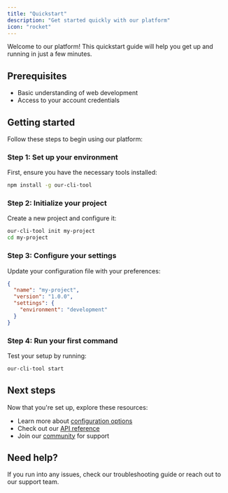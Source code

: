 ```yaml
---
title: "Quickstart"
description: "Get started quickly with our platform"
icon: "rocket"
---
```


Welcome to our platform! This quickstart guide will help you get up and running in just a few minutes.

## Prerequisites

- Basic understanding of web development
- Access to your account credentials

## Getting started

Follow these steps to begin using our platform:

### Step 1: Set up your environment

First, ensure you have the necessary tools installed:

```bash
npm install -g our-cli-tool
```

### Step 2: Initialize your project

Create a new project and configure it:

```bash
our-cli-tool init my-project
cd my-project
```

### Step 3: Configure your settings

Update your configuration file with your preferences:

```json
{
  "name": "my-project",
  "version": "1.0.0",
  "settings": {
    "environment": "development"
  }
}
```

### Step 4: Run your first command

Test your setup by running:

```bash
our-cli-tool start
```

## Next steps

Now that you're set up, explore these resources:

- Learn more about [configuration options](/essentials/configuration)
- Check out our [API reference](/api-reference/introduction)
- Join our [community](https://mintlify.com/community) for support

## Need help?

If you run into any issues, check our troubleshooting guide or reach out to our support team.